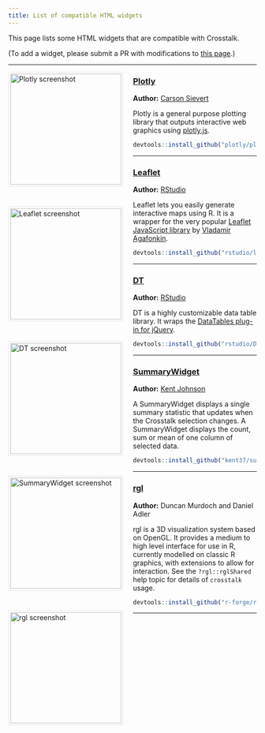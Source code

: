```yaml
---
title: List of compatible HTML widgets
---
```


This page lists some HTML widgets that are compatible with Crosstalk.

(To add a widget, please submit a PR with modifications to [this page](https://github.com/rstudio/crosstalk/edit/main/docs/widgets.Rmd).)

<style type="text/css">
img.widget-thumbnail {
  width: 225px;
  height: auto;
  border: 1px solid #e6e6e6;
  float: left;
  padding: 3px;
  margin-right: 20px;
  margin-bottom: 40px;
}
.section.level3 hr {
  clear: both;
}
</style>



---

[![Plotly screenshot](thumbnails/ropensci-plotly.png){.widget-thumbnail}](https://cpsievert.github.io/plotly_book/)

### [Plotly](https://cpsievert.github.io/plotly_book/)

**Author:** [Carson Sievert](https://github.com/cpsievert)

Plotly is a general purpose plotting library that outputs interactive web graphics using [plotly.js](https://plot.ly/javascript/).

```r
devtools::install_github("plotly/plotly")
```



---

[![Leaflet screenshot](thumbnails/rstudio-leaflet.png){.widget-thumbnail}](https://rstudio.github.io/leaflet/)

### [Leaflet](https://rstudio.github.io/leaflet/)

**Author:** [RStudio](https://github.com/rstudio)

Leaflet lets you easily generate interactive maps using R. It is a wrapper for the very popular [Leaflet JavaScript library](http://leafletjs.com/) by [Vladamir Agafonkin](http://agafonkin.com/en/).

```r
devtools::install_github("rstudio/leaflet")
```



---

[![DT screenshot](thumbnails/rstudio-DT.png){.widget-thumbnail}](https://rstudio.github.io/DT/)

### [DT](https://rstudio.github.io/DT/)

**Author:** [RStudio](https://github.com/rstudio)

DT is a highly customizable data table library. It wraps the [DataTables plug-in for jQuery](https://datatables.net/).

```r
devtools::install_github("rstudio/DT")
```

---

[![SummaryWidget screenshot](thumbnails/summarywidget.png){.widget-thumbnail}](https://kent37.github.io/summarywidget/)

### [SummaryWidget](https://kent37.github.io/summarywidget/)

**Author:** [Kent Johnson](https://github.com/kent37)

A SummaryWidget displays a single summary statistic that updates when the Crosstalk selection changes. A SummaryWidget displays the count, sum or mean of one column of selected data.

```r
devtools::install_github("kent37/summarywidget")
```


---

[![rgl screenshot](thumbnails/rgl.png){.widget-thumbnail}](https://dmurdoch.github.io/rgl/)

### [rgl](https://dmurdoch.github.io/rgl/)

**Author:** Duncan Murdoch and Daniel Adler

rgl is a 3D visualization system based on OpenGL. It
provides a medium to high level interface for use in R,
currently modelled on classic R graphics, with extensions
to allow for interaction.  See the `?rgl::rglShared`
help topic for details of `crosstalk` usage.

```r
devtools::install_github("r-forge/rgl")
```


---
